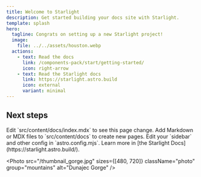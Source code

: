 ```yaml
---
title: Welcome to Starlight
description: Get started building your docs site with Starlight.
template: splash
hero:
  tagline: Congrats on setting up a new Starlight project!
  image:
    file: ../../assets/houston.webp
  actions:
    - text: Read the docs
      link: /components-pack/start/getting-started/
      icon: right-arrow
    - text: Read the Starlight docs
      link: https://starlight.astro.build
      icon: external
      variant: minimal
---
```




## Next steps

<CardGrid stagger>
	<Card title="Update content" icon="pencil">
		Edit `src/content/docs/index.mdx` to see this page change.
	</Card>
	<Card title="Add new content" icon="add-document">
		Add Markdown or MDX files to `src/content/docs` to create new pages.
	</Card>
	<Card title="Configure your site" icon="setting">
		Edit your `sidebar` and other config in `astro.config.mjs`.
	</Card>
	<Card title="Read the docs" icon="open-book">
		Learn more in [the Starlight Docs](https://starlight.astro.build/).
	</Card>
</CardGrid>

<Photo src="/thumbnail_mountains.jpg" sizes={[1290]} className="photo" group="mountains" alt="a portrait of a bird" />

<Photo src="/thumbnail_gorge.jpg" sizes={[480, 720]} className="photo" group="mountains" alt="Dunajec Gorge" />

<div class="gallery">
  <Photo src="/thumbnail_bird.jpg" sizes={[480, 720]} multi className="photo" group="gallery-0" />
  <Photo
    src="/thumbnail_mountains.jpg"
    sizes={[480, 720]}
    multi
    className="photo"
    group="gallery-1"
    alt="Island" />
  <Photo src="/thumbnail_gorge.jpg" sizes={[480, 720]} multi className="photo" group="gallery-2" alt="gorge" />
  <Photo
    src="/thumbnail_sokolica.jpg"
    sizes={[480, 720]}
    multi
    className="photo"
    group="gallery-3"
    alt="sokolica" />
</div>

<PhotoMultiViewer/>
<PhotoViewer/>